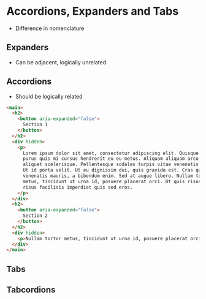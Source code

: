 
# Accordions, Expanders and Tabs

- Difference in nomenclature

## Expanders

- Can be adjacent, logically unrelated

## Accordions

- Should be logically related

```html
<main>
  <h2>
    <button aria-expanded="false">
      Section 1
    </button>
  </h2>
  <div hidden>
    <p>
      Lorem ipsum dolor sit amet, consectetur adipiscing elit. Quisque commodo
      purus quis mi cursus hendrerit eu eu metus. Aliquam aliquam arcu eget
      aliquet scelerisque. Pellentesque sodales turpis vitae venenatis vehicula.
      Ut id porta velit. Ut eu dignissim dui, quis gravida est. Cras quis
      venenatis mauris, a bibendum enim. Sed at augue libero. Nullam tortor
      metus, tincidunt ut urna id, posuere placerat orci. Ut quis risus dictum
      risus facilisis imperdiet quis sed eros.
    </p>
  </div>
  <h2>
    <button aria-expanded="false">
      Section 2
    </button>
  </h2>
  <div hidden>
    <p>Nullam tortor metus, tincidunt ut urna id, posuere placerat orci. Ut quis risus dictum risus facilisis imperdiet quis sed eros. Lorem ipsum dolor sit amet, consectetur adipiscing elit. Quisque commodo purus quis mi cursus hendrerit eu eu metus. Aliquam aliquam arcu eget aliquet scelerisque. Pellentesque sodales turpis vitae venenatis vehicula. Ut id porta velit. Ut eu dignissim dui, quis gravida est. Cras quis venenatis mauris, a bibendum enim. Sed at augue libero.</p>
  </div>
</main>
```

## Tabs

## Tabcordions

<DeprecationNotice deprecatedComponent="tabcordions"/>
